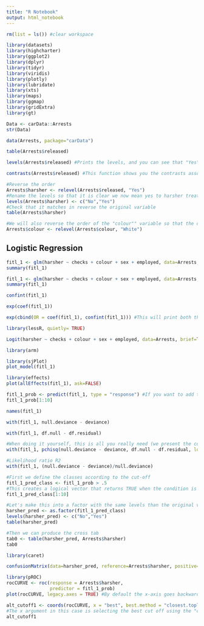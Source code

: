 ```yaml
---
title: "R Notebook"
output: html_notebook
---
```

```r
rm(list = ls()) #clear workspace
```



```r
library(datasets)
library(highcharter)
library(ggplot2)
library(dplyr)
library(tidyr)
library(viridis)
library(plotly)
library(lubridate)
library(xts)
library(maps)
library(ggmap)
library(gridExtra)
library(gt)
```
```r
Data <- carData::Arrests
str(Data)
```

```r
data(Arrests, package="carData")
```

```r
table(Arrests$released)
```

```r
levels(Arrests$released) #Prints the levels, and you can see that "Yes" comes after "No" in alphabetical order
```

```r
contrasts(Arrests$released) #This function shows you the contrasts associated with a factor. You can see the 1 is associated with "Yes". This is what our model will be predicting, the probability of a "Yes".
```
```r
#Reverse the order
Arrests$harsher <- relevel(Arrests$released, "Yes")
#Rename the levels so that it is clear we now mean yes to harsher treatment
levels(Arrests$harsher) <- c("No","Yes")
#Check that it matches in reverse the original variable
table(Arrests$harsher)
```
```r
#We will also reverse the order of the "colour"" variable so that the dummy uses Whites as the baseline
Arrests$colour <- relevel(Arrests$colour, "White")
```

## Logistic Regression
```r
fitl_1 <- glm(harsher ~ checks + colour + sex + employed, data=Arrests, family = "binomial")
summary(fitl_1)
```

```r
fitl_1 <- glm(harsher ~ checks + colour + sex + employed, data=Arrests, family = "binomial")
summary(fitl_1)
```
```r
confint(fitl_1)
```
```r
exp(coef(fitl_1))
```

```r
exp(cbind(OR = coef(fitl_1), confint(fitl_1))) #This will print both the OR and their 95% CI.
```
```r
library(lessR, quietly= TRUE)
```

```r
Logit(harsher ~ checks + colour + sex + employed, data=Arrests, brief=TRUE)
```
```r
library(arm)
```

```r
library(sjPlot)
plot_model(fitl_1)
```
```r
library(effects)
plot(allEffects(fitl_1), ask=FALSE)
```

```r
fitl_1_prob <- predict(fitl_1, type = "response") #If you want to add this to your dataframe you could designate your object as Arrests$fitl_1_prob
fitl_1_prob[1:10]
```
```r
names(fitl_1)
```
```r
with(fitl_1, null.deviance - deviance)
```

```r
with(fitl_1, df.null - df.residual)
```

```r
#When doing it yourself, this is all you really need (we present the code in separate fashion above to that you understand better what the one here does)
with(fitl_1, pchisq(null.deviance - deviance, df.null - df.residual, lower.tail = FALSE))
```
```r
#Likelihood ratio R2
with(fitl_1, (null.deviance - deviance)/null.deviance)
```

```r
#First we define the classes according to the cut-off
fitl_1_pred_class <- fitl_1_prob > .5
#This creates a logical vector that returns TRUE when the condition is met (the subject is predicted to be released) and FALSE when the condition is not met (harsher treatment was delivered)
fitl_1_pred_class[1:10]
```
```r
#Let's make this into a factor with the same levels than the original variable
harsher_pred <- as.factor(fitl_1_pred_class)
levels(harsher_pred) <- c("No","Yes")
table(harsher_pred)
```

```r
#Then we can produce the cross tab
tab0 <- table(harsher_pred, Arrests$harsher)
tab0
```

```r
library(caret)
```
```r
confusionMatrix(data=harsher_pred, reference=Arrests$harsher, positive="Yes") #The data argument specifies the vector with the predictions and the reference argument the vector with the observed outcome or event. The positive argument identifies the level of interest in the factor.
```
```r
library(pROC)
rocCURVE <- roc(response = Arrests$harsher, 
                predictor = fitl_1_prob)
plot(rocCURVE, legacy.axes = TRUE) #By default the x-axis goes backwards, we can use the specified option legacy.axes=TRUE, to get 1-spec on the x axis moving from 0 to 1.
```
```r
alt_cutoff1 <- coords(rocCURVE, x = "best", best.method = "closest.topleft")
#The x argument in this case is selecting the best cut off using the "closest topleft" method (which identifie the point closest to the top-left part of the plot with perfect sensitivity or specificity). Another option is to use the "youden" method in the best.method argument.
alt_cutoff1
```

```r

```


